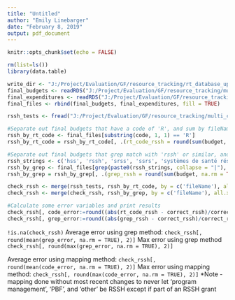 ```yaml
---
title: "Untitled"
author: "Emily Linebarger"
date: "February 8, 2019"
output: pdf_document
---
```


```r
knitr::opts_chunk$set(echo = FALSE)

rm(list=ls())
library(data.table)

write_dir <- "J:/Project/Evaluation/GF/resource_tracking/rt_database_updates"
final_budgets <- readRDS("J:/Project/Evaluation/GF/resource_tracking/multi_country/mapping/final_budgets.rds")
final_expenditures <- readRDS("J:/Project/Evaluation/GF/resource_tracking/multi_country/mapping/final_expenditures.rds")
final_files <- rbind(final_budgets, final_expenditures, fill = TRUE)

rssh_tests <- fread("J:/Project/Evaluation/GF/resource_tracking/multi_country/gf/testing_budget_numbers/rssh_tests.csv")

#Separate out final budgets that have a code of 'R', and sum by fileName. 
rssh_by_rt_code <- final_files[substring(code, 1, 1) == 'R']
rssh_by_rt_code = rssh_by_rt_code[, .(rt_code_rssh = round(sum(budget, na.rm = TRUE))), by = c('fileName')]

#Separate out final budgets that grep match with 'rssh' or similar, and sum by fileName. 
rssh_strings <- c('hss', 'rssh', 'srss', 'ssrs', 'systèmes de santé résiliants et pérennes', 'fss')
rssh_by_grep <- final_files[grep(paste0(rssh_strings, collapse = "|"), tolower(orig_module))]
rssh_by_grep = rssh_by_grep[, .(grep_rssh = round(sum(budget, na.rm = TRUE))), by = c('fileName')]

check_rssh <- merge(rssh_tests, rssh_by_rt_code, by = c('fileName'), all.x = TRUE)
check_rssh <- merge(check_rssh, rssh_by_grep, by = c('fileName'), all.x = TRUE)

#Calculate some error variables and print results 
check_rssh[, code_error:=round((abs(rt_code_rssh - correct_rssh)/correct_rssh)*100, 2)]
check_rssh[, grep_error:=round((abs(grep_rssh - correct_rssh)/correct_rssh)*100, 2)]

```

`!is.na(check_rssh)`
Average error using grep method: `check_rssh[, round(mean(grep_error, na.rm = TRUE), 2)]`
Max error using grep method `check_rssh[, round(max(grep_error, na.rm = TRUE), 2)]`

Average error using mapping method: `check_rssh[, round(mean(code_error, na.rm = TRUE), 2)]`
Max error using mapping method: `check_rssh[, round(max(code_error, na.rm = TRUE), 2)]`
*Note - mapping done without most recent changes to never let 'program management', 'PBF', and 'other' be RSSH except if part of an RSSH grant

